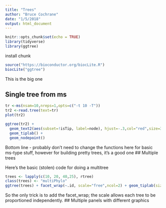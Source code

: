 ```yaml
---
title: "Trees"
author: "Bruce Cochrane"
date: "1/5/2018"
output: html_document
---
```


```r
knitr::opts_chunk$set(echo = TRUE)
library(tidyverse)
library(ggtree)
```

install chunk

```r
source("https://bioconductor.org/biocLite.R")
biocLite("ggtree")
```


This is the big one

## Single tree from ms

```r
tr <-ms(nsam=10,nreps=1,opts=c("-t 10 -T"))
tr2 <-read.tree(text=tr)
plot(tr2)
```

```r
ggtree(tr2) +
  geom_text2(aes(subset=!isTip, label=node), hjust=-.3,col="red",size=3) +
  geom_tiplab() +
  geom_nodepoint()
```

Bottom line - probably don't need to change the functions here for basic ms-type stuff, however for building pretty trees, it's a good one
## Multiple trees

Here's the basic (stolen) code for doing a multitree

```r
trees <- lapply(c(10, 20, 40,25), rtree)
class(trees) <- "multiPhylo"
ggtree(trees) + facet_wrap(~.id, scale="free",ncol=2) + geom_tiplab(size=2)
```

So the only trick is to add the facet_wrap; the scale allows each tree to be proportioned independently.
## Multiple panels with different graphics